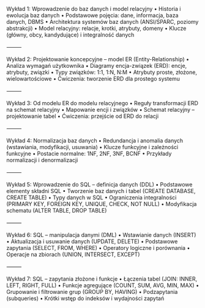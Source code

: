 Wykład 1: Wprowadzenie do baz danych i model relacyjny
	•	Historia i ewolucja baz danych
	•	Podstawowe pojęcia: dane, informacja, baza danych, DBMS
	•	Architektura systemów baz danych (ANSI/SPARC, poziomy abstrakcji)
	•	Model relacyjny: relacje, krotki, atrybuty, domeny
	•	Klucze (główny, obcy, kandydujące) i integralność danych

⸻

Wykład 2: Projektowanie koncepcyjne – model ER (Entity-Relationship)
	•	Analiza wymagań użytkownika
	•	Diagramy encja-związek (ERD): encje, atrybuty, związki
	•	Typy związków: 1:1, 1:N, N:M
	•	Atrybuty proste, złożone, wielowartościowe
	•	Ćwiczenia: tworzenie ERD dla prostego systemu

⸻

Wykład 3: Od modelu ER do modelu relacyjnego
	•	Reguły transformacji ERD na schemat relacyjny
	•	Mapowanie encji i związków
	•	Schemat relacyjny – projektowanie tabel
	•	Ćwiczenia: przejście od ERD do relacji

⸻

Wykład 4: Normalizacja baz danych
	•	Redundancja i anomalia danych (wstawiania, modyfikacji, usuwania)
	•	Klucze funkcyjne i zależności funkcyjne
	•	Postacie normalne: 1NF, 2NF, 3NF, BCNF
	•	Przykłady normalizacji i denormalizacji

⸻

Wykład 5: Wprowadzenie do SQL – definicja danych (DDL)
	•	Podstawowe elementy składni SQL
	•	Tworzenie baz danych i tabel (CREATE DATABASE, CREATE TABLE)
	•	Typy danych w SQL
	•	Ograniczenia integralności (PRIMARY KEY, FOREIGN KEY, UNIQUE, CHECK, NOT NULL)
	•	Modyfikacja schematu (ALTER TABLE, DROP TABLE)

⸻

Wykład 6: SQL – manipulacja danymi (DML)
	•	Wstawianie danych (INSERT)
	•	Aktualizacja i usuwanie danych (UPDATE, DELETE)
	•	Podstawowe zapytania (SELECT, FROM, WHERE)
	•	Operatory logiczne i porównania
	•	Operacje na zbiorach (UNION, INTERSECT, EXCEPT)

⸻

Wykład 7: SQL – zapytania złożone i funkcje
	•	Łączenia tabel (JOIN: INNER, LEFT, RIGHT, FULL)
	•	Funkcje agregujące (COUNT, SUM, AVG, MIN, MAX)
	•	Grupowanie i filtrowanie grup (GROUP BY, HAVING)
	•	Podzapytania (subqueries)
	•	Krótki wstęp do indeksów i wydajności zapytań